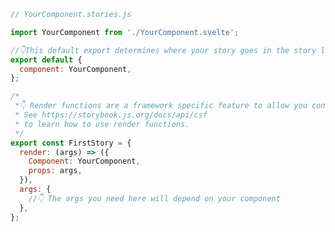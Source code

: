 ```js
// YourComponent.stories.js

import YourComponent from './YourComponent.svelte';

//👇This default export determines where your story goes in the story list
export default {
  component: YourComponent,
};

/*
 *👇 Render functions are a framework specific feature to allow you control on how the component renders.
 * See https://storybook.js.org/docs/api/csf
 * to learn how to use render functions.
 */
export const FirstStory = {
  render: (args) => ({
    Component: YourComponent,
    props: args,
  }),
  args: {
    //👇 The args you need here will depend on your component
  },
};
```

